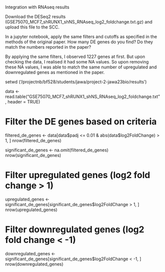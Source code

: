 Integration with RNAseq results

Download the DESeq2 results
  (GSE75070_MCF7_shRUNX1_shNS_RNAseq_log2_foldchange.txt.gz) and upload this
  file to the SCC.

In a jupyter notebook, apply the same filters and cutoffs as specified in
  the methods of the original paper. How many DE genes do you find? Do they
  match the numbers reported in the paper?

By applying the same filters, I observed 1227 genes at first. But upon checking the data, I realised it had some NA values. 
So upon removing these NA values, I was able to match the same number of upregulated and downregulated genes as mentioned in the paper. 
  
setwd ('/projectnb/bf528/students/jawa/project-2-jawa23bio/results')

data <- read.table("GSE75070_MCF7_shRUNX1_shNS_RNAseq_log2_foldchange.txt", header = TRUE)

# Filter the DE genes based on criteria
filtered_de_genes <- data[data$padj <= 0.01 & abs(data$log2FoldChange) > 1, ]
nrow(filtered_de_genes)

significant_de_genes <- na.omit(filtered_de_genes)
nrow(significant_de_genes)

# Filter upregulated genes (log2 fold change > 1)
upregulated_genes <- significant_de_genes[significant_de_genes$log2FoldChange > 1, ]
nrow(upregulated_genes)

# Filter downregulated genes (log2 fold change < -1)
downregulated_genes <- significant_de_genes[significant_de_genes$log2FoldChange < -1, ]
nrow(downregulated_genes)